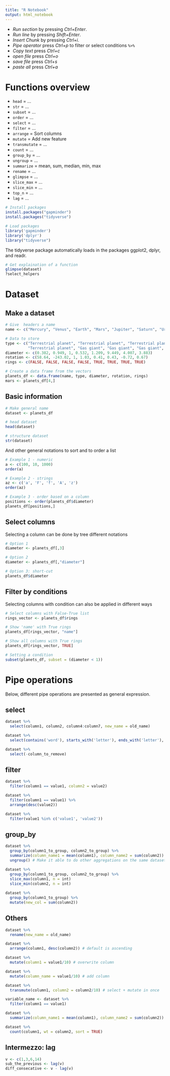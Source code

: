 ```yaml
---
title: "R Notebook"
output: html_notebook
---
```


-   *Run section* by pressing *Ctrl+Enter*.
-   *Run line* by pressing *Shift+Enter*.
-   *Insert Chunk* by pressing *Ctrl+i*.
-   *Pipe operator* press *Ctrl+p* to filter or select conditions `%>%`
-   *Copy text* press *Ctrl+c*
-   *open file* press *Ctrl+o*
-   *save file* press *Ctrl+s*
-   *paste all* press *Ctrl+a*

# Functions overview

-   `head` = ...
-   `str` = ...
-   `subset` = ...
-   `order` = ...
-   `select` = ...
-   `filter` = ...
-   `arrange` = Sort columns
-   `mutate` = Add new feature
-   `transmutate` = ...
-   `count` = ...
-   `group_by` = ...
-   `ungroup` = ...
-   `summarize` = mean, sum, median, min, max
-   `rename` = ...
-   `glimpse` = ...
-   `slice_max` = ...
-   `slice_min` = ...
-   `top_n` = ...
-   `lag` = ...

```r
# Install packages
install.packages("gapminder")
install.packages("tidyverse")

# Load packages
library('gapminder')
library('dplyr')
library("tidyverse")
```

The tidyverse package automatically loads in the packages ggplot2, dplyr, and readr.

```r
# Get explaination of a function
glimpse(dataset)
?select_helpers
```

# Dataset

## Make a dataset

```r
# Give  headers a name
name <- c("Mercury", "Venus", "Earth", "Mars", "Jupiter", "Saturn", "Uranus", "Neptune")

# Data to store
type <- c("Terrestrial planet", "Terrestrial planet", "Terrestrial planet", 
          "Terrestrial planet", "Gas giant", "Gas giant", "Gas giant", "Gas giant")
diameter <- c(0.382, 0.949, 1, 0.532, 1.209, 9.449, 4.007, 3.883)
rotation <- c(58.64, -243.02, 1, 1.03, 0.41, 0.43, -0.72, 0.67)
rings <- c(FALSE, FALSE, FALSE, FALSE, TRUE, TRUE, TRUE, TRUE)

# Create a data frame from the vectors
planets_df <- data.frame(name, type, diameter, rotation, rings)
mars <- planets_df[4,]
```

## Basic information

```r
# Make general name
dataset <- planets_df
```

```r
# head dataset
head(dataset)

```

```r
# structure dataset
str(dataset)
```

And other general notations to sort and to order a list

```r
# Example 1 - numeric
a <- c(100, 10, 1000)
order(a)

# Example 2 - strings
az <- c('a', 'F', 'f', 'A', 'z')
order(az)
```

```r
# Example 3 - order based on a column
positions <- order(planets_df$diameter)
planets_df[positions,]
```

## Select columns

Selecting a column can be done by tree different notations

```r

# Option 1
diameter <- planets_df[,3]

# Option 2
diameter <- planets_df[,"diameter"]

# Option 3: short-cut
planets_df$diameter 
```

## Filter by conditions

Selecting columns with condition can also be applied in different ways

```r
# Select columns with False-True list
rings_vector <- planets_df$rings

# Show 'name' with True rings
planets_df[rings_vector, "name"]

# Show all columns with True rings
planets_df[rings_vector, TRUE]
```

```r
# Setting a condition
subset(planets_df, subset = (diameter < 1))
```

# Pipe operations

Below, different pipe operations are presented as general expression.

## select

```r
dataset %>%
  select(column1, column2, column4:column7, new_name = old_name)

dataset %>%
  select(contains('word'), starts_with('letter'), ends_with('letter'), matches('letter'), last_col() )

dataset %>%
  select(-column_to_remove)
```

## filter

```r
dataset %>%
  filter(column1 == value1, column2 = value2)

dataset %>%
  filter(column1 == value1) %>%
  arrange(desc(value2))

dataset %>%
  filter(value1 %in% c('value1', 'value2'))
```

## group_by

```r
dataset %>%
  group_by(column1_to_group, column2_to_group) %>%
  summarize(column_name1 = mean(column1), column_name2 = sum(column2))
  ungroup() # Make it able to do other aggregations on the same dataset. 

dataset %>%
  group_by(column1_to_group, column2_to_group) %>%
  slice_max(column1, n = int)
  slice_min(column2, n = int)
  
dataset %>%
  group_by(column1_to_group) %>%
  mutate(new_col = sum(column2))
```

## Others

```r
dataset %>%
  rename(new_name = old_name)

dataset %>%
  arrange(column1, desc(column2)) # default is ascending

dataset %>%
  mutate(column1 = value1/10) # overwrite column

dataset %>%
  mutate(column_name = value1/10) # add column

dataset %>%
  transmute(column1, column2 = column2/10) # select + mutate in once

variable_name <- dataset %>%
  filter(column1 == value1)

dataset %>%
  summarize(column_name1 = mean(column1), column_name2 = sum(column2))

dataset %>%
  count(column1, wt = column2, sort = TRUE)
```

## Intermezzo: lag

```r
v <- c(1,3,6,14)
sub_the_previous <- lag(v)
diff_consecative <- v - lag(v)
```
